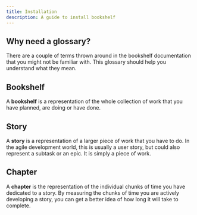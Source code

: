 ```yaml
---
title: Installation
description: A guide to install bookshelf
---
```


## Why need a glossary?

There are a couple of terms thrown around in the bookshelf documentation that you might not be familiar with.
This glossary should help you understand what they mean.

## Bookshelf
A **bookshelf** is a representation of the whole collection of work that you have planned, are doing or have done.

## Story
A **story** is a representation of a larger piece of work that you have to do.
In the agile development world, this is usually a user story, but could also represent a subtask or an epic.
It is simply a piece of work.

## Chapter
A **chapter** is the representation of the individual chunks of time you have dedicated to a story.
By measuring the chunks of time you are actively developing a story, you can get a better idea of how long it will take to complete.